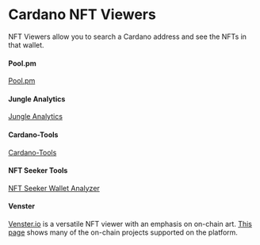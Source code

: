 # Cardano NFT Viewers

NFT Viewers allow you to search a Cardano address and see the NFTs in that wallet. 

#### Pool.pm
[Pool.pm](https://pool.pm/nfts)

#### Jungle Analytics
[Jungle Analytics](https://www.jngl.io/)

#### Cardano-Tools
[Cardano-Tools](https://cardano-tools.io/my)

#### NFT Seeker Tools
[NFT Seeker Wallet Analyzer](https://nftseeker.tools/)

#### Venster 
[Venster.io](https://venster.io/) is a versatile NFT viewer with an emphasis on on-chain art. [This page](https://venster.io/explore) shows many of the on-chain projects supported on the platform.  